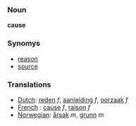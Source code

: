 ===Noun===
'''cause'''

===Synomys===
*[[reason]]
*[[source]]


===Translations===
*[[Dutch]]: [[reden]] ''f'', [[aanleiding]] ''f'', [[oorzaak]] ''f''
*[[French]] : [[cause]] ''f'', [[raison]] ''f''
*[[Norwegian]]: [[årsak]] ''m'', [[grunn]] ''m''